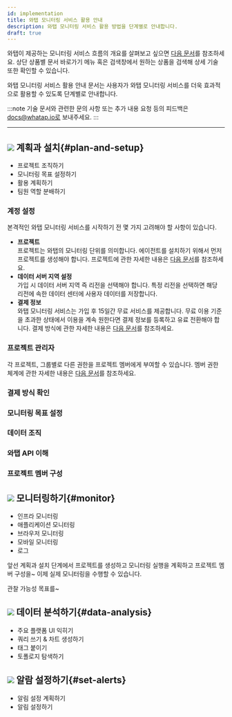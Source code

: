 ```yaml
---
id: implementation
title: 와탭 모니터링 서비스 활용 안내
description: 와탭 모니터링 서비스 활용 방법을 단계별로 안내합니다.
draft: true
---
```


<!-- temp -->
<!-- 구현 시행 활용 안내 -->
<!-- implementation 구현 시행 실행 임의 텍스트 -->

와탭이 제공하는 모니터링 서비스 흐름의 개요를 살펴보고 싶으면 [다음 문서](quick-guide)를 참조하세요. 상단 상품별 문서 바로가기 메뉴 혹은 검색창에서 원하는 상품을 검색해 상세 기술 또한 확인할 수 있습니다.

와탭 모니터링 서비스 활용 안내 문서는 사용자가 와탭 모니터링 서비스를 더욱 효과적으로 활용할 수 있도록 단계별로 안내합니다. 
<!-- 와탭 모니터링 서비스를 효과적으로 활용하기 위해 다음의 단계별 진행을 참고하세요. -->
<!-- 이 문서는 사용자 맞춤형 솔루션 와탭 -->
<!-- 
1. **[계획과 설치](#plan-and-setup)**
1. **[모니터링하기](#monitor)** 
1. **[데이터 분석하기](#data-analysis)**
1. **[알람 설정하기](#set-alerts)**
-->
:::note
기술 문서와 관련한 문의 사항 또는 추가 내용 요청 등의 피드백은 docs@whatap.io로 보내주세요.
:::
 
---

## ![](/img/number-01.png) 계획과 설치{#plan-and-setup}

* 프로젝트 조직하기
* 모니터링 목표 설정하기
* 활용 계획하기
* 팀원 역할 분배하기

### 계정 설정

본격적인 와탭 모니터링 서비스를 시작하기 전 몇 가지 고려해야 할 사항이 있습니다.

* **프로젝트**<br/>
  프로젝트는 와탭의 모니터링 단위를 의미합니다. 에이전트를 설치하기 위해서 먼저 프로젝트를 생성해야 합니다. 프로젝트에 관한 자세한 내용은 [다음 문서](../project)를 참조하세요.
* **데이터 서버 지역 설정**<br/>
  가입 시 데이터 서버 지역 즉 리전을 선택해야 합니다. 특정 리전을 선택하면 해당 리전에 속한 데이터 센터에 사용자 데이터를 저장합니다. 
* **결제 정보**<br/>
  와탭 모니터링 서비스는 가입 후 15일간 무료 서비스를 제공합니다. 무료 이용 기준을 초과한 상태에서 이용을 계속 원한다면 결제 정보를 등록하고 유료 전환해야 합니다. 결제 방식에 관한 자세한 내용은 [다음 문서](../billing)를 참조하세요. 
  <!-- 보안 규정 없음? -->

### 프로젝트 관리자

각 프로젝트, 그룹별로 다른 권한을 프로젝트 멤버에게 부여할 수 있습니다. 멤버 권한 체계에 관한 자세한 내용은 [다음 문서](../project/project-structure#project-auth)를 참조하세요. 

### 결제 방식 확인

### 모니터링 목표 설정

### 데이터 조직

### 와탭 API 이해

### 프로젝트 멤버 구성

## ![](/img/number-02.png) 모니터링하기{#monitor}

* 인프라 모니터링
* 애플리케이션 모니터링
* 브라우저 모니터링
* 모바일 모니터링
* 로그

앞선 계획과 설치 단계에서 프로젝트를 생성하고 모니터링 실행을 계획하고 프로젝트 멤버 구성을~ 이제 실제 모니터링을 수행할 수 있습니다.

관찰 가능성 목표를~ 


## ![](/img/number-03.png) 데이터 분석하기{#data-analysis}

* 주요 플랫폼 UI 익히기
* 쿼리 쓰기 & 차트 생성하기
* 태그 붙이기
* 토폴로지 탐색하기

## ![](/img/number-04.png) 알람 설정하기{#set-alerts}

* 알림 설정 계획하기
* 알림 설정하기

